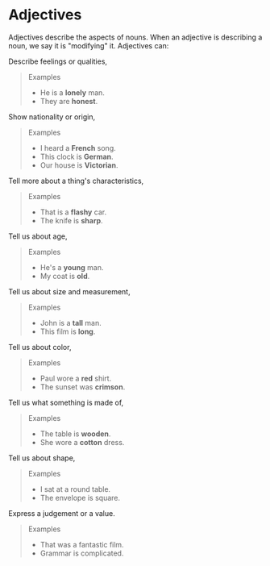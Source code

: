 # Adjectives

Adjectives describe the aspects of nouns. When an adjective is describing a noun, we say it is "modifying" it. Adjectives can:

Describe feelings or qualities,

> Examples
>
> - He is a **lonely** man.
> - They are **honest**.

Show nationality or origin,

> Examples
>
> - I heard a **French** song.
> - This clock is **German**.
> - Our house is **Victorian**.

Tell more about a thing's characteristics,

> Examples
>
> - That is a **flashy** car.
> - The knife is **sharp**.

Tell us about age,

> Examples
>
> - He's a **young** man.
> - My coat is **old**.

Tell us about size and measurement,

> Examples
>
> - John is a **tall** man.
> - This film is **long**.

Tell us about color,

> Examples
>
> - Paul wore a **red** shirt.
> - The sunset was **crimson**.

Tell us what something is made of,

> Examples
>
> - The table is **wooden**.
> - She wore a **cotton** dress.

Tell us about shape,

> Examples
>
> - I sat at a round table.
> - The envelope is square.

Express a judgement or a value.

> Examples
>
> - That was a fantastic film.
> - Grammar is complicated.